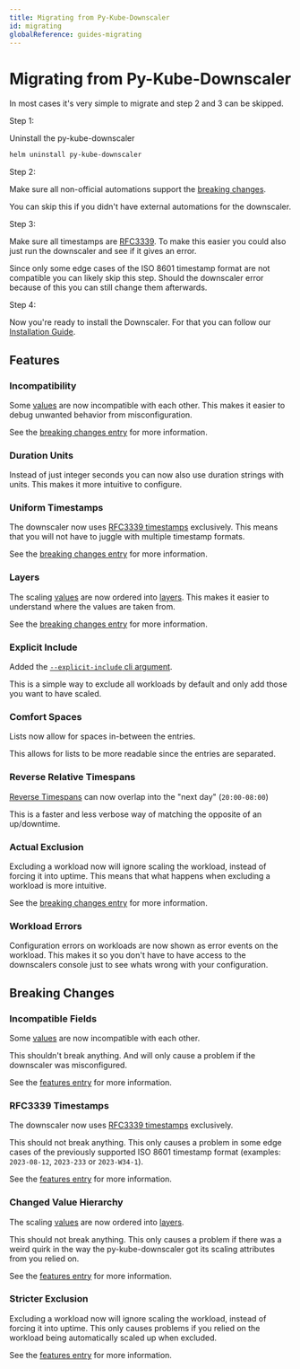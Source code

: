 ```yaml
---
title: Migrating from Py-Kube-Downscaler
id: migrating
globalReference: guides-migrating
---
```


# Migrating from Py-Kube-Downscaler

In most cases it's very simple to migrate and step 2 and 3 can be skipped.

Step 1:

Uninstall the py-kube-downscaler

```bash
helm uninstall py-kube-downscaler
```

Step 2:

Make sure all non-official automations support the [breaking changes](#breaking-changes).

You can skip this if you didn't have external automations for the downscaler.

Step 3:

Make sure all timestamps are [RFC3339](#rfc3339-timestamps).
To make this easier you could also just run the downscaler and see if it gives an error.

Since only some edge cases of the ISO 8601 timestamp format are not compatible you can likely skip this step.
Should the downscaler error because of this you can still change them afterwards.

Step 4:

Now you're ready to install the Downscaler.
For that you can follow our [Installation Guide](ref:guides-installation).

## Features

### Incompatibility

Some [values](ref:docs-values) are now incompatible with each other.
This makes it easier to debug unwanted behavior from misconfiguration.

See the [breaking changes entry](#incompatible-fields) for more information.

### Duration Units

Instead of just integer seconds you can now also use duration strings with units.
This makes it more intuitive to configure.

### Uniform Timestamps

The downscaler now uses [RFC3339 timestamps](https://datatracker.ietf.org/doc/html/rfc3339) exclusively.
This means that you will not have to juggle with multiple timestamp formats.

See the [breaking changes entry](#rfc3339-timestamps) for more information.

### Layers

The scaling [values](ref:docs-values) are now ordered into [layers](ref:docs-layers).
This makes it easier to understand where the values are taken from.

See the [breaking changes entry](#changed-value-hirarchy) for more information.

### Explicit Include

Added the [`--explicit-include` cli argument](ref:docs-arguments).

This is a simple way to exclude all workloads by default and only add those you want to have scaled.

### Comfort Spaces

Lists now allow for spaces in-between the entries.

This allows for lists to be more readable since the entries are separated.

### Reverse Relative Timespans

[Reverse Timespans](ref:docs-timespans#relative-timespans) can now overlap into the "next day" (`20:00-08:00`)

This is a faster and less verbose way of matching the opposite of an up/downtime.

### Actual Exclusion

Excluding a workload now will ignore scaling the workload, instead of forcing it into uptime.
This means that what happens when excluding a workload is more intuitive.

See the [breaking changes entry](#stricter-exclusion) for more information.

### Workload Errors

Configuration errors on workloads are now shown as error events on the workload.
This makes it so you don't have to have access to the downscalers console just to see whats wrong with your configuration.

## Breaking Changes

### Incompatible Fields

Some [values](ref:docs-values) are now incompatible with each other.

This shouldn't break anything.
And will only cause a problem if the downscaler was misconfigured.

See the [features entry](#incompatibility) for more information.

### RFC3339 Timestamps

The downscaler now uses [RFC3339 timestamps](https://datatracker.ietf.org/doc/html/rfc3339) exclusively.

This should not break anything.
This only causes a problem in some edge cases of the previously supported ISO 8601 timestamp format (examples: `2023-08-12`, `2023-233` or `2023-W34-1`).

See the [features entry](#uniform-timestamps) for more information.

### Changed Value Hierarchy

The scaling [values](ref:docs-values) are now ordered into [layers](ref:docs-layers).

This should not break anything.
This only causes a problem if there was a weird quirk in the way the py-kube-downscaler got its scaling attributes from you relied on.

See the [features entry](#layers) for more information.

### Stricter Exclusion

Excluding a workload now will ignore scaling the workload, instead of forcing it into uptime.
This only causes problems if you relied on the workload being automatically scaled up when excluded.

See the [features entry](#actual-exclusion) for more information.
